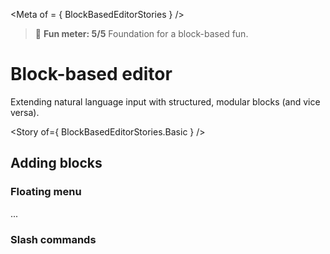
<Meta of = { BlockBasedEditorStories } />

> 🙂 **Fun meter: 5/5** Foundation for a block-based fun.

# Block-based editor

Extending natural language input with structured, modular blocks (and vice versa).

<Story of={ BlockBasedEditorStories.Basic } />

## Adding blocks

### Floating menu

...

### Slash commands